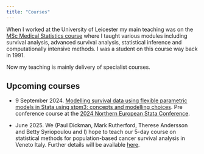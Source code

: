 ```yaml
---
title: "Courses"
---
```


When I worked at the University of Leicester my main teaching was on the [MSc Medical Statistics course](https://le.ac.uk/courses/medical-statistics-msc/2024) where I taught various modules including survival analysis, advanced survival analysis, statistical inference and computationally intensive methods. I was a student on this course way back in 1991.

Now my teaching is mainly delivery of specialist courses.

## Upcoming courses

 - 9 September 2024. [Modelling survival data using flexible parametric models in Stata using stpm3: concepts and modelling choices](https://www.kreftregisteret.no/Generelt/kalender/survival-2024/). Pre conference course at the [2024 Northern European Stata Conference](https://www.stata.com/meeting/northern-european24/).

 - June 2025. We (Paul Dickman, Mark Rutherford, Therese Andersson and Betty Syriopoulou and I) hope to teach our 5-day course on statistical methods for population-based cancer survival analysis in Veneto Italy. Further details will be available [here](https://cansurv.net/).